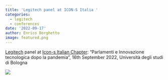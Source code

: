 ```yaml
---
title: 'Legitech panel at ICON-S Italia '
categories:
  - legitech
  - conferences
date: '2022-09-17'
author: Enrico Borghetto
image: featured.png
---
```


[Legitech](http://www.legitechresearch.it/) panel at [Icon-s Italian Chapter](https://www.icons-italia.it/): "Parlamenti e Innovazione tecnologica dopo la pandemia", 16th September 2022, Università degli studi di Bologna

![](images/Locandina%202_page-0001.jpg)
